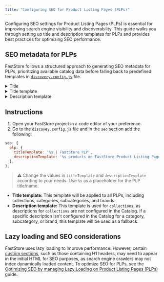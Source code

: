 ```yaml
---
title: "Configuring SEO for Product Listing Pages (PLPs)"
---
```


Configuring SEO settings for Product Listing Pages (PLPs) is essential for improving search engine visibility and discoverability. This guide walks you through setting up title and description templates for PLPs and provides best practices for optimizing SEO performance.

## SEO metadata for PLPs

FastStore follows a structured approach to generating SEO metadata for PLPs, prioritizing available catalog data before falling back to predefined templates in [`discovery.config.js`](https://developers.vtex.com/docs/guides/faststore/project-structure-config-options) file.

<details>
<summary>Title</summary>

```mermaid
graph LR
A[Checks the Catalog for PLP's title] --> B{Is there a title in the Catalog?};
B -- Yes --> C[Uses the title from the Catalog];
B -- No --> D[Checks the Catalog for PLP's name];
D --> E{Is there a name in the Catalog?};
E -- Yes --> F[Uses the name from the Catalog];
E -- No --> G[Checks 'discovery.config.js' file];
G --> H[Uses general SEO title];
C --> I[Displays Title];
F --> I;
H --> I;
```

</details>

<details>
<summary>Title template</summary>

```mermaid
graph LR
A[Checks for a template configured in 'discovery.config.js' in the 'seo' section] --> B{Is there a title template?};
B -- Yes --> C[Displays Title using the template];
B -- No --> D[Uses the generic title template from the 'seo' object in 'discovery.config.js'.];
D --> C;
```

</details>

<details>
<summary>Description template</summary>

```mermaid
graph LR
A[Checks the Catalog for the PLP's description] --> B{Is there a description in the Catalog?};
B -- Yes --> C[Uses the description from the Catalog];
B -- No --> D[Checks the PLP description template in the 'plp' property of 'discovery.config.js'];
D --> E{Is there a PLP description template?};
E -- Yes --> F[Uses the PLP description template using the PLP title in it];
E -- No --> G[Uses the generic description template in the 'seo' object of 'discovery.config.js'];
C --> H[Displays Description];
F --> H;
G --> H;
```

</details>

## Instructions

1. Open your FastStore project in a code editor of your preference.
2. Go to the `discovey.config.js` file and in the `seo` section add the following:

```discovery.config.js
seo: {
  plp: {
    titleTemplate: '%s | FastStore PLP',
    descriptionTemplate: '%s products on FastStore Product Listing Page',
  },
},

```

> ⚠ Change the values in `titleTemplate` and `descriptionTemplate` according to your needs. Use `%s` as a placeholder for the PLP title/name.

- **Title template:** This template will be applied to all PLPs, including collections, categories, subcategories, and brands.
- **Description template:** This template is used for `collections`, as descriptions for `collections` are not configured in the Catalog. If a specific description isn't configured in the Catalog for a category, subcategory, or brand, this template will be used as a fallback.

## Lazy loading and SEO considerations

FastStore uses lazy loading to improve performance. However, certain [custom sections](https://developers.vtex.com/docs/guides/faststore/building-sections-creating-a-new-section), such as those containing H1 headers, may need to appear in the initial HTML for SEO purposes, as search engine crawlers may not index dynamically loaded content. To optimize SEO for PLPs, see the [Optimizing SEO by managing Lazy Loading on Product Listing Pages (PLPs)](https://developers.vtex.com/docs/guides/faststore/managing-performance-optimizing-seo-by-managing-lazy-loading-on-plp) guide.
